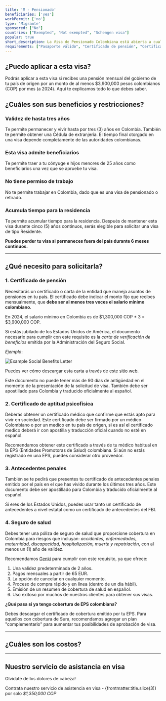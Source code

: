 ```yaml
---
title: 'M - Pensionado'
beneficiaries: ['yes']
workPermit: ['no']
type: 'Migrante'
sponsored: ["No"]
countries: ["Exempted", "Not exempted", "Schengen visa"]
popular: true
short_description: La Visa de Pensionado Colombiana está abierta a cualquier individuo que reciba una pensión de un gobierno extranjero.
requirements: ["Pasaporte válido", "Certificado de pensión", "Certificado de aptitud psicofísica", "Antecedentes penales","Seguro de salud"]
---
```


## ¿Puedo aplicar a esta visa?

Podrás aplicar a esta visa si recibes una pensión mensual del gobierno de tu país de origen por un monto de al menos $3,900,000 pesos colombianos (COP) por mes (a 2024). Aquí te explicamos todo lo que debes saber.

## ¿Cuáles son sus beneficios y restricciones?

### **Validez de hasta tres años**

Te permite permanecer y vivir hasta por tres (3) años en Colombia. También te permite obtener una Cédula de extranjería. El tiempo final otorgado en una visa depende completamente de las autoridades colombianas.

### **Esta visa admite beneficiarios**

Te permite traer a tu cónyuge e hijos menores de 25 años como beneficiarios una vez que se apruebe tu visa.

### **No tiene permiso de trabajo**

No te permite trabajar en Colombia, dado que es una visa de pensionado o retirado.

### **Acumula tiempo para la residencia**

Te permite acumular tiempo para la residencia. Después de mantener esta visa durante cinco (5) años continuos, serás elegible para solicitar una visa de tipo Residente.

**Puedes perder tu visa si permaneces fuera del país durante 6 meses continuos.**

---

## ¿Qué necesito para solicitarla?

### 1. Certificado de pensión

Necesitarás un certificado o carta de la entidad que maneja asuntos de pensiones en tu país. El certificado debe indicar el monto fijo que recibes mensualmente, que **debe ser al menos tres veces el salario mínimo colombiano.**

En 2024, el salario mínimo en Colombia es de $1,300,000 COP * 3 = $3,900,000 COP.

Si estás jubilado de los Estados Unidos de América, el documento necesario para cumplir con este requisito es la *carta de verificación de beneficios* emitida por la Administración del Seguro Social.

*Ejemplo*:

<div class="flex items-center justify-center">
    <Image inferSize={true} src="https://lh4.googleusercontent.com/jk_y-HQlvIo3XOEkAjeiXn3EZgtw6T3SXm92Km97lIHFSqp82kHV-s7EkIY5sY7iN7aFCdF9B5yOlfn41ZUmfRQRzQoAUEiEsB28T-tt2GLcQffRig_DFxAaEs8UrPJFHTdmra5V23Ups19Ikcba" alt="Example Social Benefits Letter" />
</div>

Puedes ver cómo descargar esta carta a través de este [sitio web](https://www.ssa.gov/manage-benefits/get-benefit-letter).

Este documento no puede tener más de 90 días de antigüedad en el momento de la presentación de la solicitud de visa. También debe ser apostillado para Colombia y traducido oficialmente al español.

### 2. Certificado de aptitud psicofísica

Deberás obtener un certificado médico que confirme que estás apto para vivir en sociedad. Este certificado debe ser firmado por un médico Colombiano o por un medico en tu país de origen, si es así el certificado medico deberá ir con apostilla y traducción oficial cuando no esté en español.

Recomendamos obtener este certificado a través de tu médico habitual en la EPS (Entidades Promotoras de Salud) colombiana. Si aún no estás registrado en una EPS, puedes considerar otro proveedor.

### 3. Antecedentes penales

También se te pedirá que presentes tu certificado de antecedentes penales emitido por el país en el que has vivido durante los últimos tres años. Este documento debe ser apostillado para Colombia y traducido oficialmente al español.

Si eres de los Estados Unidos, puedes usar tanto un certificado de antecedentes a nivel estatal como un certificado de antecedentes del FBI.

### 4. Seguro de salud

Debes tener una póliza de seguro de salud que proporcione cobertura en Colombia para riesgos que incluyan: *accidentes, enfermedades, maternidad, discapacidad, hospitalización, muerte y repatriación*, con al menos un (1) año de validez.

Recomendamos [Genki](https://genki.world/?with=capitaleme) para cumplir con este requisito, ya que ofrece:

1. Una validez predeterminada de 2 años.
2. Pagos mensuales a partir de 65 EUR.
3. La opción de cancelar en cualquier momento.
4. Proceso de compra rápido y en línea (dentro de un día hábil).
5. Emisión de un resumen de cobertura de salud en español.
6. Uso exitoso por muchos de nuestros clientes para obtener sus visas.

**¿Qué pasa si ya tengo cobertura de EPS colombiana?**

Debes descargar el certificado de cobertura emitido por tu EPS. Para aquellos con cobertura de Sura, recomendamos agregar un plan "complementario" para aumentar tus posibilidades de aprobación de visa.

---
## ¿Cuáles son los costos?

<VisaCosts
    studyFees="55"
    issuanceFees="270"
    apostille={true}
    translation={true}
/>

---

## Nuestro servicio de asistancia en visa

Olvidate de los dolores de cabeza!

Contrata nuestro servicio de asistencia en visa - {frontmatter.title.slice(3)} por solo *$1,350,000 COP*